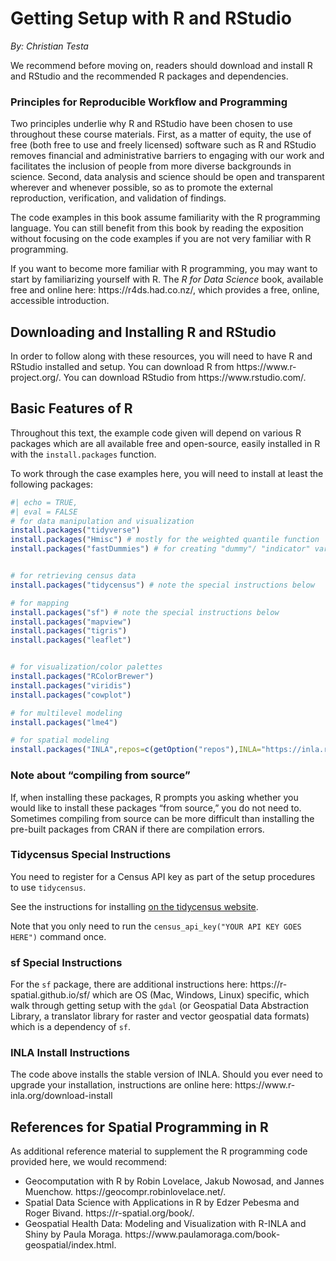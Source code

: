 # Getting Setup with R and RStudio {#getting-setup}

*By: Christian Testa*

We recommend before moving on, readers should download and install R and RStudio
and the recommended R packages and dependencies.

### Principles for Reproducible Workflow and Programming

Two principles underlie why R and RStudio have been chosen to use throughout
these course materials. First, as a matter of equity, the use of free (both free
to use and freely licensed) software such as R and RStudio removes financial and
administrative barriers to engaging with our work and facilitates the inclusion
of people from more diverse backgrounds in science. Second, data analysis and
science should be open and transparent wherever and whenever possible, so as to
promote the external reproduction, verification, and validation of findings.

:::: {.infobox .dataWrangling}
The code examples in this book assume familiarity with the R programming
language. You can still benefit from this book by reading the exposition without
focusing on the code examples if you are not very familiar with R programming.

If you want to become more familiar with R programming, you may want to start by
familiarizing yourself with R. The *R for Data Science* book, available free and
online here: https://r4ds.had.co.nz/, which provides a free, online, accessible
introduction.
::::
    
## Downloading and Installing R and RStudio

In order to follow along with these resources, you will need to have R and
RStudio installed and setup.  You can download R from
https://www.r-project.org/. You can download RStudio from
https://www.rstudio.com/.

## Basic Features of R

Throughout this text, the example code given will depend on various R packages
which are all available free and open-source, easily installed in R with the 
`install.packages` function. 

To work through the case examples here, you will need to install at least the 
following packages: 

```r
#| echo = TRUE,
#| eval = FALSE
# for data manipulation and visualization
install.packages("tidyverse")
install.packages("Hmisc") # mostly for the weighted quantile function
install.packages("fastDummies") # for creating "dummy"/ "indicator" variables


# for retrieving census data
install.packages("tidycensus") # note the special instructions below

# for mapping
install.packages("sf") # note the special instructions below
install.packages("mapview")
install.packages("tigris")
install.packages("leaflet")


# for visualization/color palettes
install.packages("RColorBrewer")
install.packages("viridis")
install.packages("cowplot")

# for multilevel modeling
install.packages("lme4")

# for spatial modeling
install.packages("INLA",repos=c(getOption("repos"),INLA="https://inla.r-inla-download.org/R/stable"), dep=TRUE)

```


### Note about "compiling from source"

If, when installing these packages, R prompts you asking whether you would like
to install these packages “from source,” you do not need to. Sometimes compiling
from source can be more difficult than installing the pre-built packages from
CRAN if there are compilation errors.

### Tidycensus Special Instructions

You need to register for a Census API key as part of the setup 
procedures to use `tidycensus`. 

See the instructions for installing [on the tidycensus
website](https://walker-data.com/tidycensus/articles/basic-usage.html).

Note that you only need to run the `census_api_key("YOUR API KEY GOES HERE")` 
command once. 

### sf Special Instructions

For the `sf` package, there are additional instructions here: https://r-spatial.github.io/sf/
which are OS (Mac, Windows, Linux) specific, which walk through getting setup
with the `gdal` (or Geospatial Data Abstraction Library, a translator library
for raster and vector geospatial data formats) which is a dependency of `sf`.

### INLA Install Instructions

The code above installs the stable version of INLA.  Should you ever need
to upgrade your installation, instructions are online here: 
https://www.r-inla.org/download-install 


## References for Spatial Programming in R

As additional reference material to supplement the R programming code provided
here, we would recommend: 

  - Geocomputation with R by Robin Lovelace, Jakub Nowosad, and Jannes Muenchow. 
  https://geocompr.robinlovelace.net/.
  - Spatial Data Science with Applications in R by Edzer Pebesma and Roger Bivand. 
  https://r-spatial.org/book/.
  - Geospatial Health Data: Modeling and Visualization with R-INLA and Shiny by Paula Moraga. https://www.paulamoraga.com/book-geospatial/index.html.